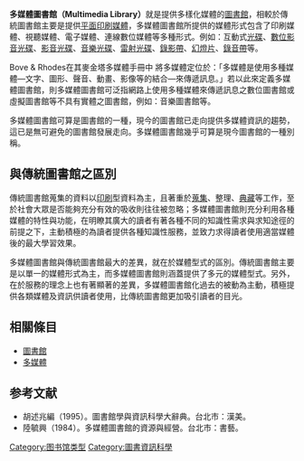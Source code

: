 {{Refimprove |time=2010-04-04T04:40:07+00:00 }}
'''多媒體圖書館（Multimedia Library）'''就是提供多樣化媒體的[[圖書館|圖書館]]，相較於傳統圖書館主要是提供[[平面印刷媒體|平面印刷媒體]]，多媒體圖書館所提供的媒體形式包含了印刷媒體、視聽媒體、電子媒體、連線數位媒體等多種形式。例如：互動式[[光碟|光碟]]、[[數位影音光碟|數位影音光碟]]、[[影音光碟|影音光碟]]、[[音樂光碟|音樂光碟]]、[[雷射光碟|雷射光碟]]、[[錄影帶|錄影帶]]、[[幻燈片|幻燈片]]、[[錄音帶|錄音帶]]等。

Bove & Rhodes在其麥金塔多媒體手冊中 將多媒體定位於：「多媒體是使用多種媒體—文字、圖形、聲音、動畫、影像等的結合—來傳遞訊息。」若以此來定義多媒體圖書館，則多媒體圖書館可泛指網路上使用多種媒體來傳遞訊息之數位圖書館或虛擬圖書館等不具有實體之圖書館，例如：音樂圖書館等。

多媒體圖書館可算是圖書館的一種，現今的圖書館已走向提供多媒體資訊的趨勢，這已是無可避免的圖書館發展走向。多媒體圖書館幾乎可算是現今圖書館的一種別稱。

== 與傳統圖書館之區別 ==
傳統圖書館蒐集的資料以[[印刷|印刷]]型資料為主，且著重於[[蒐集|蒐集]]、整理、[[典藏|典藏]]等工作，至於社會大眾是否能夠充分有效的吸收則往往被忽略；多媒體圖書館則充分利用各種媒體的特性與功能，在明瞭其廣大的讀者有著各種不同的知識性需求與求知途徑的前提之下，主動積極的為讀者提供各種知識性服務，並致力求得讀者使用適當媒體後的最大學習效果。

多媒體圖書館與傳統圖書館最大的差異，就在於媒體型式的區別。傳統圖書館主要是以單一的媒體形式為主，而多媒體圖書館則涵蓋提供了多元的媒體型式。另外，在於服務的理念上也有著顯著的差異，多媒體圖書館化過去的被動為主動，積極提供各類媒體及資訊供讀者使用，比傳統圖書館更加吸引讀者的目光。

== 相關條目 ==
*[[圖書館|圖書館]]
*[[多媒體|多媒體]]

==参考文献==
<div class="references-small">
<references />
*胡述兆編（1995）。圖書館學與資訊科學大辭典。台北市：漢美。
*陸毓興（1984）。多媒體圖書館的資源與經營。台北市：書藝。
</div>
{{Library science-stub}}
[[Category:图书馆类型|Category:图书馆类型]]
[[Category:圖書資訊科學|Category:圖書資訊科學]]